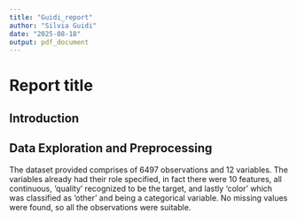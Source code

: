 ```yaml
---
title: "Guidi_report"
author: "Silvia Guidi"
date: "2025-08-18"
output: pdf_document
---
```


# Report title

## Introduction

## Data Exploration and Preprocessing

The dataset provided comprises of 6497 observations and 12 variables. The variables already had their role specified, in fact there were 10 features, all continuous, 'quality' recognized to be the target, and lastly 'color' which was classified as 'other' and being a categorical variable. No missing values were found, so all the observations were suitable.
